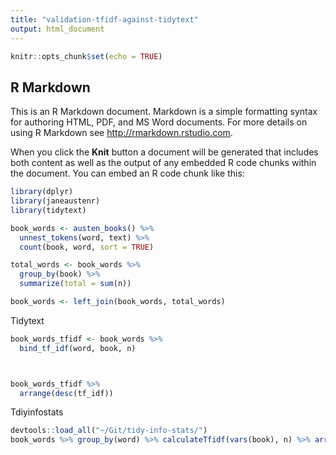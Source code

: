 ```yaml
---
title: "validation-tfidf-against-tidytext"
output: html_document
---
```


```r
knitr::opts_chunk$set(echo = TRUE)
```

## R Markdown

This is an R Markdown document. Markdown is a simple formatting syntax for authoring HTML, PDF, and MS Word documents. For more details on using R Markdown see <http://rmarkdown.rstudio.com>.

When you click the **Knit** button a document will be generated that includes both content as well as the output of any embedded R code chunks within the document. You can embed an R code chunk like this:

```r
library(dplyr)
library(janeaustenr)
library(tidytext)

book_words <- austen_books() %>%
  unnest_tokens(word, text) %>%
  count(book, word, sort = TRUE)

total_words <- book_words %>% 
  group_by(book) %>% 
  summarize(total = sum(n))

book_words <- left_join(book_words, total_words)
```
Tidytext
```r
book_words_tfidf <- book_words %>%
  bind_tf_idf(word, book, n)



book_words_tfidf %>%
  arrange(desc(tf_idf))
```
Tdiyinfostats
```r
devtools::load_all("~/Git/tidy-info-stats/")
book_words %>% group_by(word) %>% calculateTfidf(vars(book), n) %>% arrange(desc(length_normalised_tfidf))
```

